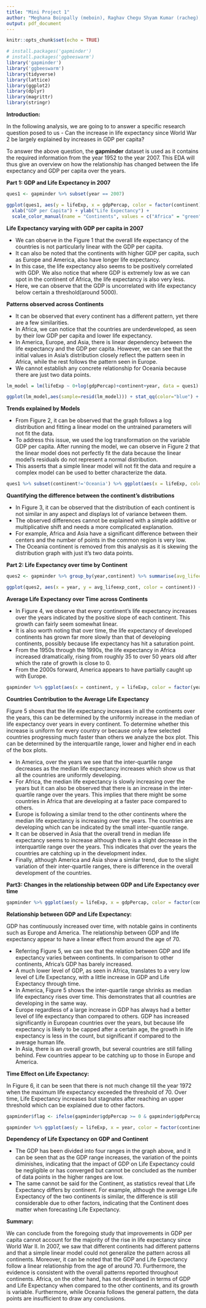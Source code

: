 ---
title: "Mini Project 1"
author: "Meghana Boinpally (meboin), Raghav Chegu Shyam Kumar (racheg), Shefali Luley (sluley)"
output: pdf_document
---


```{r setup, include=FALSE}
knitr::opts_chunk$set(echo = TRUE)
```

```{r Packages, message=FALSE, warning=FALSE, echo=FALSE}
# install.packages('gapminder')
# install.packages('ggbeeswarm')
library('gapminder')
library('ggbeeswarm')
library(tidyverse)
library(lattice)
library(ggplot2)
library(dplyr)
library(magrittr)
library(stringr)
```


**Introduction:**

In the following analysis, we are going to  to answer a specific research question posed to us - Can the increase in life expectancy since World War 2 be largely explained by increases in GDP per capita?

To answer the above question, the **gapminder** dataset is used as it contains the required information from the year 1952 to the year 2007. This EDA will thus give an overview on how the relationship has changed between the life expectancy and GDP per capita over the years.



**Part 1: GDP and Life Expectancy in 2007**

```{r Question 1 - Part 1, fig.align="center", fig.width = 12, fig.height= 4, fig.cap="Life Expectancy vs GDP per Capita", echo=FALSE}
ques1 <- gapminder %>% subset(year == 2007)

ggplot(ques1, aes(y = lifeExp, x = gdpPercap, color = factor(continent))) + geom_point() + 
  xlab("GDP per Capita") + ylab("Life Expectancy") + 
  scale_color_manual(name = "Continents", values = c("Africa" = "green", "Americas" = "orange", "Asia" = "red", "Europe" = "blue", "Oceania" = "black"))

```

**Life Expectancy varying with GDP per capita in 2007**

* We can observe in the Figure 1 that the overall life expectancy of the countries is not particularly linear with the GDP per capita. 
* It can also be noted that the continents with higher GDP per capita, such as Europe and America, also have longer life expectancy. 
* In this case, the life expectancy also seems to be positively correlated with GDP. We also notice that where GDP is extremely low as we can spot in the continent of Africa, the life expectancy is also very less. 
* Here, we can observe that the GDP is uncorrelated with life expectancy below certain a threshold(around 5000).


**Patterns observed across Continents**

* It can be observed that every continent has a different pattern, yet there are a few similarities.
* In Africa, we can notice that the countries are underdeveloped, as seen by their low GDP per capita and lower life expectancy.
* In America, Europe, and Asia, there is linear dependency between the life expectancy and the GDP per capita. However, we can see that the initial values in Asia's distribution closely reflect the pattern seen in Africa, while the rest follows the pattern seen in Europe. 
* We cannot establish any concrete relationship for Oceania because there are just two data points.


```{r Question 1 - Part 2, fig.align="center", fig.width = 12, fig.height= 4, fig.cap="Normal Q-Q plot - Linear Model Residuals", echo=FALSE}

lm_model = lm(lifeExp ~ 0+log(gdpPercap)+continent+year, data = ques1)

ggplot(lm_model,aes(sample=resid(lm_model))) + stat_qq(color="blue") + geom_qq_line(color='red') + xlab("Theoretical Quantiles") + ylab("Residuals")
```


**Trends explained by Models**

* From Figure 2, it can be observed that the graph follows a log distribution and fitting a linear model on the untrained parameters will not fit the data.
* To address this issue, we used the log transformation on the variable GDP per capita. After running the model, we can observe in Figure 2 that the linear model does not perfectly fit the data because the linear model's residuals do not represent a normal distribution. 
* This asserts that a simple linear model will not fit the data and require a complex model can be used to better characterize the data.


```{r Question 1 - Part 3, fig.align="center", fig.width = 12, fig.height= 4, fig.cap="Density distributions of Life Expectancy vs GDP across Continents", echo=FALSE}

ques1 %>% subset(continent!='Oceania') %>% ggplot(aes(x = lifeExp, color = factor(continent))) + geom_density() + xlab("GDP per capita") + ylab("Life Expectancy") + scale_color_manual(name = "Continents", values = c("Africa" = "green", "Americas" = "orange", "Asia" = "red", "Europe" = "blue"))

```


**Quantifying the difference between the continent's distributions**

* In Figure 3, it can be observed that the distribution of each continent is not similar in any aspect and displays lot of variance between them. 
* The observed differences cannot be explained with a simple additive or multiplicative shift and needs a more complicated explanation. 
* For example, Africa and Asia have a significant difference between their centers and the number of points in the common region is very low. 
* The Oceania continent is removed from this analysis as it is skewing the distribution graph with just it's two data points.  



**Part 2: Life Expectancy over time by Continent**

```{r Question 2 - Part 1, fig.align="center", fig.width = 12, fig.height= 4, fig.cap="Life Expectancy  of the different Continents over Time", echo=FALSE}
ques2 <- gapminder %>% group_by(year,continent) %>% summarise(avg_lifeexp_cont = mean(lifeExp), .groups = 'drop')

ggplot(ques2, aes(x = year, y = avg_lifeexp_cont, color = continent)) + geom_line() + geom_point() + xlab("Year") + ylab("Life Expectancy") + scale_color_manual(name = "Continents", values = c("Africa" = "green", "Americas" = "orange", "Asia" = "red", "Europe" = "blue", "Oceania" = "black"))
```


**Average Life Expectancy over Time across Continents**

* In Figure 4, we observe that every continent's life expectancy increases over the years indicated by the positive slope of each continent. This growth can fairly seem somewhat linear. 
* It is also worth noting that over time, the life expectancy of developed continents has grown far more slowly than that of developing continents, possibly because life expectancy has hit a saturation point. 
* From the 1950s through the 1990s, the life expectancy in Africa increased dramatically, rising from roughly 35 to over 50 years old after which the rate of growth is close to 0.
* From the 2000s forward, America appears to have partially caught up with Europe.


```{r Question 2 - Part 2, fig.align="center", fig.width = 12, fig.height= 6, fig.cap="Life Expectancy and GDP of the different Continents over Time", echo=FALSE}
gapminder %>% ggplot(aes(x = continent, y = lifeExp, color = factor(year))) + geom_boxplot() + xlab("Continent") + ylab("Life Expectancy") 
```


**Countries Contribution to the Average Life Expectancy**

Figure 5 shows that the life expectancy increases in all the continents over the years, this can be determined by the uniformly increase in the median of life expectancy over years in every continent. 
To determine whether this increase is uniform for every country or because only a few selected countries progressing much faster than others we analyze the box plot. This can be determined by the interquartile range, lower and higher end in each of the box plots. 


* In America, over the years we see that the inter-quartile range decreases as the median life expectancy increases which show us that all the countries are uniformly developing. 
* For Africa, the median life expectancy is slowly increasing over the years but it can also be observed that there is an increase in the inter-quartile range over the years. This implies that there might be some countries in Africa that are developing at a faster pace compared to others. 
* Europe is following a similar trend to the other continents where the median life expectancy is increasing over the years. The countries are developing which can be indicated by the small inter-quantile range.
* It can be observed in Asia that the overall trend in median life expectancy seems to increase although there is a slight decrease in the interquartile range over the years. This indicates that over the years the countries are catching up in the development index. 
* Finally, although America and Asia show a similar trend, due to the slight variation of their inter-quartile ranges, there is difference in the overall development of the countries. 



**Part3: Changes in the relationship between GDP and Life Expectancy over time**

```{r Question 3 - Part 1, fig.align="center", fig.width = 12, fig.height= 6, fig.cap="Life Expectancy and GDP of the different Continents faceted by Year", echo=FALSE}
gapminder %>% ggplot(aes(y = lifeExp, x = gdpPercap, color = factor(continent))) + geom_point() + facet_wrap(~year, scales = 'free') + xlab("GDP per Capita") + ylab("Life Expectancy") + scale_color_manual(name = "Continents", values = c("Africa" = "green", "Americas" = "orange", "Asia" = "red", "Europe" = "blue", "Oceania" = "black"))
```


**Relationship between GDP and Life Expectancy:**

GDP has continuously increased over time, with notable gains in continents such as Europe and America. The relationship between GDP and life expectancy appear to have a linear effect from around the age of 70.

* Referring Figure 5, we can see that the relation between GDP and life expectancy varies between continents. In comparison to other continents, Africa's GDP has barely increased. 
* A much lower level of GDP, as seen in Africa, translates to a very low level of Life Expectancy, with a little increase in GDP and Life Expectancy through time.
* In America, Figure 5 shows the inter-quartile range shrinks as median life expectancy rises over time. This demonstrates that all countries are developing in the same way. 
* Europe regardless of a large increase in GDP has always had a better level of life expectancy than compared to others. GDP has increased significantly in European countries over the years, but because life expectancy is likely to be capped after a certain age, the growth in life expectancy is less in the count, but significant if compared to the average human life.
* In Asia, there is an overall growth, but several countries are still falling behind. Few countries appear to be catching up to those in Europe and America.



**Time Effect on Life Expectancy:**

In Figure 6, it can be seen that there is not much change till the year 1972 when the maximum life expectancy exceeded the threshold of 70. Over time, Life Expectancy increases but stagnates after reaching an upper threshold which can be explained due to other factors.



```{r Question 3 - Part 3, fig.align="center", fig.width = 12, fig.height= 4, fig.cap="Life Expectancy vs Year of the different Continents across GDP ranges", echo=FALSE}
gapminder$flag <- ifelse(gapminder$gdpPercap >= 0 & gapminder$gdpPercap <= 10000, '1-10000', ifelse(gapminder$gdpPercap > 10000 & gapminder$gdpPercap <= 20000, '10001-20000', ifelse(gapminder$gdpPercap > 20000 & gapminder$gdpPercap <= 30000, '20001-30000', '30000+')))

gapminder %>% ggplot(aes(y = lifeExp, x = year, color = factor(continent))) + geom_point() + facet_wrap(~flag) + xlab("Year") + ylab("Life Expectancy") + scale_color_manual(name = "Continents", values = c("Africa" = "green", "Americas" = "orange", "Asia" = "red", "Europe" = "blue", "Oceania" = "black"))
```

**Dependency of Life Expectancy on GDP and Continent**

* The GDP has been divided into four ranges in the graph above, and it can be seen that as the GDP range increases, the variation of the points diminishes, indicating that the impact of GDP on Life Expectancy could be negligible or has converged but cannot be concluded as the number of data points in the higher ranges are low.
* The same cannot be said for the Continent, as statistics reveal that Life Expectancy differs by continent. For example, although the average Life Expectancy of the two continents is similar, the difference is still considerable due to other factors, indicating that the Continent does matter when forecasting Life Expectancy.

\newpage


**Summary:**

We can conclude from the foregoing study that improvements in GDP per capita cannot account for the majority of the rise in life expectancy since World War II. In 2007, we saw that different continents had different patterns and that a simple linear model could not generalize the pattern across all continents. Moreover, it can be noted that the GDP and Life Expectancy follow a linear relationship from the age of around 70. Furthermore, the evidence is consistent with the overall patterns reported throughout continents. Africa, on the other hand, has not developed in terms of GDP and Life Expectancy when compared to the other continents, and its growth is variable. Furthermore, while Oceania follows the general pattern, the data points are insufficient to draw any conclusions.

